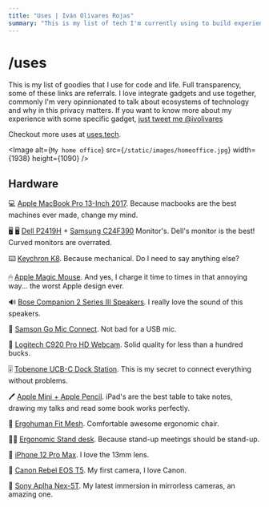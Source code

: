 ```yaml
---
title: "Uses | Iván Olivares Rojas"
summary: "This is my list of tech I'm currently using to build experiences."
---
```


# /uses

This is my list of goodies that I use for code and life. Full transparency, some of these links are referrals. I love integrate gadgets and use together, commonly I'm very opinnionated to talk about ecosystems of technology and why in this privacy matters. If you want to know more about my experience with some specific gadget, [just tweet me @ivolivares](https://twitter.com/ivolivares)

Checkout more uses at [uses.tech](https://uses.tech).

<Image
  alt={`My home office`}
  src={`/static/images/homeoffice.jpg`}
  width={1938}
  height={1090}
/>

## Hardware

💻  [Apple MacBook Pro 13-Inch 2017](https://www.pcmag.com/reviews/apple-macbook-pro-13-inch-2017). Because macbooks are the best machines ever made, change my mind.

🖥 🖥  [Dell P2419H](https://www.amazon.com/Dell-Screen-LED-Lit-Monitor-P2419H/dp/B07F8XZN69) + [Samsung C24F390](https://www.amazon.com/Samsung-LC24F390FHNXZA-24-inch-Monitor-FreeSync/dp/B01CX26WPY) Monitor's. Dell's monitor is the best! Curved monitors are overrated.

⌨️  [Keychron K8](https://www.keychron.com/products/keychron-k8-tenkeyless-wireless-mechanical-keyboard). Because mechanical. Do I need to say anything else?

🖱  [Apple Magic Mouse](https://www.amazon.com/-/es/Apple-Magic-Mouse-inal%C3%A1mbrico-recargable/dp/B07BR94PPD). And yes, I charge it time to times in that annoying way... the worst Apple design ever.

🔊  [Bose Companion 2 Series III Speakers](https://www.bose.com/en_us/products/speakers/stereo_speakers/companion-2-series-iii-multimedia-speaker-system.html). I really love the sound of this speakers.

🎤  [Samson Go Mic Connect](http://www.samsontech.com/samson/products/microphones/usb-microphones/gomicconnect/). Not bad for a USB mic.

🎥  [Logitech C920 Pro HD Webcam](https://www.amazon.com/gp/product/B085TFF7M1/). Solid quality for less than a hundred bucks.

🎚️  [Tobenone UCB-C Dock Station](https://www.amazon.com/Estaci%C3%B3n-acoplamiento-Monitor-pantalla-Ethernet/dp/B088D5436G?ref_=ast_sto_dp). This is my secret to connect everything without problems.

🖊️  [Apple Mini + Apple Pencil](https://www.apple.com/ipad-mini/). iPad's are the best table to take notes, drawing my talks and read some book works perfectly.

💺  [Ergohuman Fit Mesh](https://bookstore.cl/silla-ergohuman/silla-ergohuman-fit-mesh-58.html). Comfortable awesome ergonomic chair.

👨‍💻  [Ergonomic Stand desk](https://ergonomics.cl/products/escritorio-electrico-avanzado?variant=36498974441621). Because stand-up meetings should be stand-up.

📱  [iPhone 12 Pro Max](https://www.apple.com/iphone-12-pro/). I love the 13mm lens.

📸  [Canon Rebel EOS T5](https://www.cla.canon.com/cla/es/support/consumer/cameras/eos_cameras/eos_rebel_t5). My first camera, I love Canon.

📸  [Sony Aplha Nex-5T](https://www.amazon.com/Sony-NEX-5TL-Mirrorless-Digital-16-50mm/dp/B00ENZRP38). My latest immersion in mirrorless cameras, an amazing one.

<ListGroup>
  <ListItems title="Software & Apps">
    <ListItem
      text="iTerm2"
      href="https://iterm2.com"å
      description="The best terminal for Mac OS."
    />
    <ListItem
      text="ZSH + OhMyZSH"
      href="https://ohmyz.sh"
      description="Why you will complicate the things if you can use OhMyZSH?"
    />
    <ListItem
      text="Zeitgeist"
      href="https://zeitgeist.daneden.me"
      description="1 tab less in the browser, I miss the notifications but is a good complement to work with Vercel."
    />
    <ListItem
      text="Squoosh"
      href="https://squoosh.app"
      description="Performance matters."
    />
    <ListItem
      text="1Password"
      href="https://1password.com"
      description="The best cross-platform security service."
    />
    <ListItem
      text="WARP"
      href="https://1.1.1.1"
      description="Privacy, Security and Speed internet."
    />
  </ListItems>
  <ListItems title="IDE & Extensions">
    <ListItem
      text="VSCode"
      href="https://code.visualstudio.com"
      description="Yep, in 202x Microsoft has the best IDE."
    />
    <ListItem
      text="Dracula Theme"
      href="https://draculatheme.com/"
      description="For VSCode, is a nice dark theme."
    />
    <ListItem
      text="Dank Mono Font"
      href="https://philpl.gumroad.com/l/dank-mono"
      description="The sexiest font for coding ever."
    />
    <ListItem
      text="PowerLevel 10k"
      href="https://github.com/romkatv/powerlevel10k"
      description="Theme for ZSH with useful features."
    />
  </ListItems>
  <ListItems title="Git, Building, Hosting, Monitoring">
    <ListItem
      text="Github"
      href="https://github.com"
      description="Preferred by me over GitLab."
    />
    <ListItem
      text="Travis CI"
      href="https://travis-ci.com"
      description="Testing and CI/CD pipelines"
    />
    <ListItem
      text="Sentry"
      href="https://sentry.io"
      description="Trace errors and bugs"
    />
    <ListItem
      text="Vercel"
      href="https://vercel.com"
      description="My favorite serverless host in DX."
    />
    <ListItem
      text="Meercode"
      href="https://meercode.io/"
      description="Monitoring CI and Deployments from Github Actions, Vercel and Travic-CI"
    />
    <ListItem
      text="Cloudflare"
      href="https://www.cloudflare.com"
      description="DNS, CDN, WAF and DDoS protection."
    />
  </ListItems>
  <ListItems title="Automation (IOT)">
    <ListItem
      text="Google Home Mini"
      href="https://store.google.com/us/product/google_nest_mini"
      description="Ok Google, ask to Alexa about Siri jokes."
    />
    <ListItem
      text="Philips HUE Lights"
      href="https://www.philips-hue.com/en-hk/products/smart-lightbulbs"
      description="Since 2015, using this IOT amazing lights."
    />
    <ListItem
      text="Philips HUE Play Lights + Sync Box"
      href="https://www.philips-hue.com/en-hk/explore-hue/propositions/entertainment/sync-with-tv"
      description="Cinema experience and music/video sync, just for fun and rock."
    />
    <ListItem
      text="NEO IR Remote Controller"
      href="https://szneo.com/en/products/show.php?id=231"
      description="Controling everything with this simple gadget."
    />
  </ListItems>
  <ListItems title="Music System">
    <ListItem
      text="Technics SL-BD22 Turntable"
      href="https://www.amazon.com/-/es/Technics-SL-BD22-Stereo-tocadiscos-suspendido-Fabricante/dp/B00006I5WC"
      description="This is an beautiful -stereo- amazing turntable."
    />
    <ListItem
      text="Yamaha RX-396 Receiver"
      href="https://www.amazon.com/Yamaha-RX-396-Stereo-Receiver/dp/B0006IJHEQ"
      description="The power of Yamaha + the possibilities of this nice receiver to improver my music system."
    />
    <ListItem
      text="Samson Media ONE 4a"
      href="http://www.samsontech.com/samson/products/studio-monitors/media-one/mediaone4a"
      description="Yes, I need better speakers but this one works until now to listen good music on Vinyls."
    />
  </ListItems>
  <ListItems title="Misc. items">
    <ListItem
      text="Microsoft Arch Mouse"
      href="https://www.microsoft.com/en-us/d/microsoft-arc-mouse-black/8mwhbv8qvskr"
      description="My mouse backup, when I need to charge the Apple's one, I always have this amazing mouse ready."
    />
    <ListItem
      text="Thule TSBP-115 Laptop Backpack"
      href="https://www.thule.com/en-us/backpacks/laptop-backpacks/thule-stravan-daypack-_-tl_85854231619"
      description="Extremely awesome tech backpack."
    />
    <ListItem
      text="Apple Watch Serie 5"
      href="https://www.amazon.com/-/es/Apple-Aluminio-espacial-deportiva-negra/dp/B07XQXPF21?th=1"
      description="The worst battery life in an Apple product, but the best smartwatch for Apple Ecosystem."
    />
    <ListItem
      text="Apple Airpods Pro"
      href="https://www.apple.com/cl/airpods-pro/"
      description="Spatial audio, noise cancelling, my favorite headphones."
    />
  </ListItems>
</ListGroup>